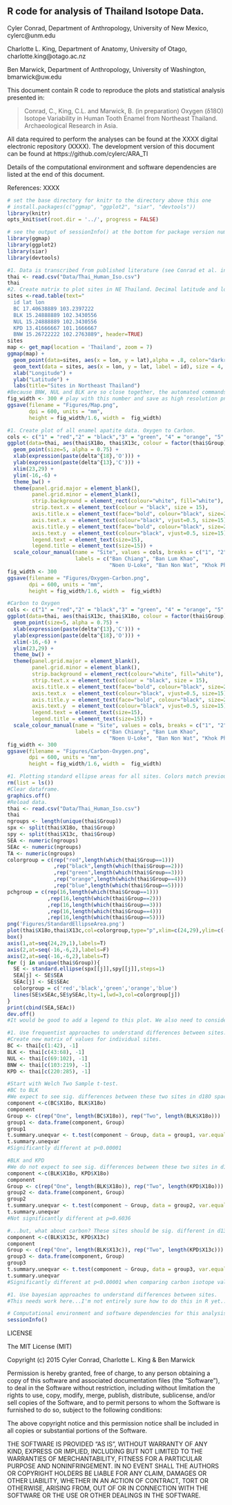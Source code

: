 ## R code for analysis of Thailand Isotope Data.

Cyler Conrad, Department of Anthropology, University of New Mexico, cylerc@unm.edu

Charlotte L. King, Department of Anatomy, University of Otago, charlotte.king@otago.ac.nz

Ben Marwick, Department of Anthropology, University of Washington, bmarwick@uw.edu

This document contain R code to reproduce the plots and statistical analysis presented in: 

> Conrad, C., King, C.L. and Marwick, B. (in preparation) Oxygen (δ18O) Isotope Variability in Human Tooth Enamel from Northeast Thailand. Archaeological Research in Asia. 

All data required to perform the analyses can be found at the XXXX digital electronic repository (XXXX). The development version of this document can be found at https://github.com/cylerc/ARA_TI

Details of the computational environment and software dependencies are listed at the end of this document. 

References: 
XXXX

```r
# set the base directory for knitr to the directory above this one
# install.packages(c("ggmap", "ggplot2", "siar", "devtools"))
library(knitr)
opts_knit$set(root.dir = '../', progress = FALSE)
```

```r
# see the output of sessionInfo() at the bottom for package version numbers
library(ggmap)
library(ggplot2) 
library(siar)
library(devtools)
```

```r
#1. Data is transcribed from published literature (see Conrad et al. in preparation) and is uploaded here from a source .csv file.
thai <- read.csv("Data/Thai_Human_Iso.csv")
thai
#2. Create matrix to plot sites in NE Thailand. Decimal latitude and longitude from published literature (see Conrad et al. in preparation).
sites <-read.table(text="
  id lat lon
  BC 17.40638889 103.2397222
  BLK 15.24888889 102.3430556
  NUL 15.24888889 102.3430556
  KPD 13.41666667 101.1666667
  BNW 15.26722222 102.2763889", header=TRUE)
sites
map <- get_map(location = 'Thailand', zoom = 7)
ggmap(map) + 
  geom_point(data=sites, aes(x = lon, y = lat),alpha = .8, color="darkred", size = 5) + 
  geom_text(data = sites, aes(x = lon, y = lat, label = id), size = 4, vjust = 0, hjust = -0.5, face="bold", position = position_jitter(w = 0.0, h = 0.5)) +
  xlab("Longitude") + 
  ylab("Latitude") + 
  labs(title="Sites in Northeast Thailand")
#Because BNW, NUL and BLK are so close together, the automated commands in R to label these points do not work well. We may have to play with this map more. 
fig_width <- 300 # play with this number and save as high resolution png
ggsave(filename = "Figures/Map.png",
       dpi = 600, units = "mm",
       height = fig_width/1.6, width =  fig_width)
```

``` r
#1. Create plot of all enamel apatite data. Oxygen to Carbon. 
cols <- c("1" = "red","2" = "black","3" = "green", "4" = "orange", "5" = "blue")
ggplot(data=thai, aes(thai$X18o, thai$X13c, colour = factor(thai$Group))) +
  geom_point(size=5, alpha = 0.75) +
  xlab(expression(paste(delta^{18},'O'))) +
  ylab(expression(paste(delta^{13},'C'))) +
  xlim(23,29) +
  ylim(-16,-6) +
  theme_bw() +
  theme(panel.grid.major = element_blank(),
        panel.grid.minor = element_blank(),
        strip.background = element_rect(colour="white", fill="white"),
        strip.text.x = element_text(colour = "black", size = 15),
        axis.title.x = element_text(face="bold", colour="black", size=20),
        axis.text.x  = element_text(colour="black", vjust=0.5, size=15),
        axis.title.y = element_text(face="bold", colour="black", size=20),
        axis.text.y  = element_text(colour="black", vjust=0.5, size=15),
        legend.text = element_text(size=15), 
        legend.title = element_text(size=15)) +
  scale_colour_manual(name = "Site", values = cols, breaks = c("1", "2", "3", "4", "5"),
                      labels = c("Ban Chiang", "Ban Lum Khao",
                                 "Noen U-Loke", "Ban Non Wat", "Khok Phanom Di"))
fig_width <- 300 
ggsave(filename = "Figures/Oxygen-Carbon.png",
       dpi = 600, units = "mm",
       height = fig_width/1.6, width =  fig_width)

#Carbon to Oxygen
cols <- c("1" = "red","2" = "black","3" = "green", "4" = "orange", "5" = "blue")
ggplot(data=thai, aes(thai$X13c, thai$X18o, colour = factor(thai$Group))) +
  geom_point(size=5, alpha = 0.75) +
  xlab(expression(paste(delta^{13},'C'))) +
  ylab(expression(paste(delta^{18},'O'))) +
  xlim(-16,-6) +
  ylim(23,29) +
  theme_bw() +
  theme(panel.grid.major = element_blank(),
        panel.grid.minor = element_blank(),
        strip.background = element_rect(colour="white", fill="white"),
        strip.text.x = element_text(colour = "black", size = 15),
        axis.title.x = element_text(face="bold", colour="black", size=20),
        axis.text.x  = element_text(colour="black", vjust=0.5, size=15),
        axis.title.y = element_text(face="bold", colour="black", size=20),
        axis.text.y  = element_text(colour="black", vjust=0.5, size=15),
        legend.text = element_text(size=15), 
        legend.title = element_text(size=15)) +
  scale_colour_manual(name = "Site", values = cols, breaks = c("1", "2", "3", "4", "5"),
                      labels = c("Ban Chiang", "Ban Lum Khao",
                                 "Noen U-Loke", "Ban Non Wat", "Khok Phanom Di"))
fig_width <- 300 
ggsave(filename = "Figures/Carbon-Oxygen.png",
       dpi = 600, units = "mm",
       height = fig_width/1.6, width =  fig_width)
```

```r
#1. Plotting standard ellipse areas for all sites. Colors match previous plots. 
rm(list = ls())
#Clear dataframe. 
graphics.off()
#Reload data. 
thai <- read.csv("Data/Thai_Human_Iso.csv")
thai
ngroups <- length(unique(thai$Group))
spx <- split(thai$X18o, thai$Group)
spy <- split(thai$X13c, thai$Group)
SEA <- numeric(ngroups)
SEAc <- numeric(ngroups)
TA <- numeric(ngroups)
colorgroup = c(rep("red",length(which(thai$Group==1)))
               ,rep("black",length(which(thai$Group==2)))
               ,rep("green",length(which(thai$Group==3)))
               ,rep("orange",length(which(thai$Group==4)))
               ,rep("blue",length(which(thai$Group==5))))
pchgroup = c(rep(16,length(which(thai$Group==1)))
             ,rep(16,length(which(thai$Group==2)))
             ,rep(16,length(which(thai$Group==3)))
             ,rep(16,length(which(thai$Group==4)))
             ,rep(16,length(which(thai$Group==5))))
png('Figures/StandardEllipseArea.png')
plot(thai$X18o,thai$X13c,col=colorgroup,type="p",xlim=c(24,29),ylim=c(-16,-6),axes=F,pch=pchgroup, cex=1.5, xlab = expression(~ delta ^"18"~'O'), ylab = expression(~ delta^"13"~'C'))
box()
axis(1,at=seq(24,29,1),labels=T)
axis(2,at=seq(-16,-6,2),labels=F)
axis(2,at=seq(-16,-6,2),labels=T)
for (j in unique(thai$Group)){
  SE <- standard.ellipse(spx[[j]],spy[[j]],steps=1)
  SEA[j] <- SE$SEA
  SEAc[j] <- SE$SEAc
  colorgroup = c('red','black','green','orange','blue')
  lines(SE$xSEAc,SE$ySEAc,lty=1,lwd=3,col=colorgroup[j])
}  
print(cbind(SEA,SEAc))
dev.off()
#It would be good to add a legend to this plot. We also need to considerably increase the dpi and overall size.  
```

```r
#1. Use frequentist approaches to understand differences between sites. 
#Create new matrix of values for individual sites.
BC <- thai[c(1:42), -1]
BLK <- thai[c(43:68), -1]
NUL <- thai[c(69:102), -1]
BNW <- thai[c(103:219), -1]
KPD <- thai[c(220:285), -1]

#Start with Welch Two Sample t-test.
#BC to BLK
#We expect to see sig. differences between these two sites in d18O space. 
component <-c(BC$X18o, BLK$X18o)
component
Group <- c(rep("One", length(BC$X18o)), rep("Two", length(BLK$X18o)))
group1 <- data.frame(component, Group)
group1
t.summary.uneqvar <- t.test(component ~ Group, data = group1, var.equal = FALSE)
t.summary.uneqvar
#Significantly different at p<0.00001

#BLK and KPD
#We do not expect to see sig. differences between these two sites in d18O space. 
component <-c(BLK$X18o, KPD$X18o)
component
Group <- c(rep("One", length(BLK$X18o)), rep("Two", length(KPD$X18o)))
group2 <- data.frame(component, Group)
group2
t.summary.uneqvar <- t.test(component ~ Group, data = group2, var.equal = FALSE)
t.summary.uneqvar
#Not significantly different at p=0.6036

#...but, what about carbon? These sites should be sig. different in d13C space.
component <-c(BLK$X13c, KPD$X13c)
component
Group <- c(rep("One", length(BLK$X13c)), rep("Two", length(KPD$X13c)))
group3 <- data.frame(component, Group)
group3
t.summary.uneqvar <- t.test(component ~ Group, data = group3, var.equal = FALSE)
t.summary.uneqvar
#Significantly different at p<0.00001 when comparing carbon isotope values. 
```

```r
#1. Use bayesian approaches to understand differences between sites. 
#This needs work here...I'm not entirely sure how to do this in R yet...
```

```r
# Computational environment and software dependencies for this analysis.
sessionInfo()
```

LICENSE
 
The MIT License (MIT)

Copyright (c) 2015 Cyler Conrad, Charlotte L. King & Ben Marwick

Permission is hereby granted, free of charge, to any person obtaining a copy
of this software and associated documentation files (the "Software"), to deal
in the Software without restriction, including without limitation the rights
to use, copy, modify, merge, publish, distribute, sublicense, and/or sell
copies of the Software, and to permit persons to whom the Software is
furnished to do so, subject to the following conditions:

The above copyright notice and this permission notice shall be included in
all copies or substantial portions of the Software.

THE SOFTWARE IS PROVIDED "AS IS", WITHOUT WARRANTY OF ANY KIND, EXPRESS OR
IMPLIED, INCLUDING BUT NOT LIMITED TO THE WARRANTIES OF MERCHANTABILITY,
FITNESS FOR A PARTICULAR PURPOSE AND NONINFRINGEMENT. IN NO EVENT SHALL THE
AUTHORS OR COPYRIGHT HOLDERS BE LIABLE FOR ANY CLAIM, DAMAGES OR OTHER
LIABILITY, WHETHER IN AN ACTION OF CONTRACT, TORT OR OTHERWISE, ARISING FROM,
OUT OF OR IN CONNECTION WITH THE SOFTWARE OR THE USE OR OTHER DEALINGS IN
THE SOFTWARE.
